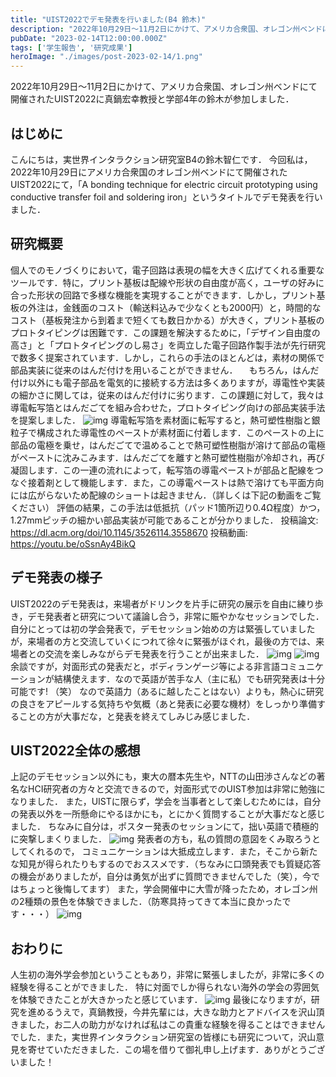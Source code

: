 ```yaml
---
title: "UIST2022でデモ発表を行いました(B4 鈴木)"
description: "2022年10月29日～11月2日にかけて、アメリカ合衆国、オレゴン州ベンドにて開催されたUIST2022に真鍋宏幸教授と学部4年の鈴木が参加しました．"
pubDate: "2023-02-14T12:00:00.000Z"
tags: ['学生報告', '研究成果']
heroImage: "./images/post-2023-02-14/1.png"
---
```



2022年10月29日～11月2日にかけて、アメリカ合衆国、オレゴン州ベンドにて開催されたUIST2022に真鍋宏幸教授と学部4年の鈴木が参加しました．
## はじめに
こんにちは，実世界インタラクション研究室B4の鈴木智仁です．
今回私は，2022年10月29日にアメリカ合衆国のオレゴン州ベンドにて開催されたUIST2022にて，「A bonding technique for electric circuit prototyping using conductive transfer foil and soldering iron」というタイトルでデモ発表を行いました．
## 研究概要
個人でのモノづくりにおいて，電子回路は表現の幅を大きく広げてくれる重要なツールです．特に，プリント基板は配線や形状の自由度が高く，ユーザの好みに合った形状の回路で多様な機能を実現することができます．しかし，プリント基板の外注は，金銭面のコスト（輸送料込みで少なくとも2000円）と，時間的なコスト（基板発注から到着まで短くても数日かかる）が大きく，プリント基板のプロトタイピングは困難です．この課題を解決するために，「デザイン自由度の高さ」と「プロトタイピングのし易さ」を両立した電子回路作製手法が先行研究で数多く提案されています．しかし，これらの手法のほとんどは，素材の関係で部品実装に従来のはんだ付けを用いることができません． 　もちろん，はんだ付け以外にも電子部品を電気的に接続する方法は多くありますが，導電性や実装の細かさに関しては，従来のはんだ付けに劣ります．この課題に対して，我々は導電転写箔とはんだごてを組み合わせた，プロトタイピング向けの部品実装手法を提案しました．
<Grid>
<Image alt="img" src={Image1} />
</Grid>
導電転写箔を素材面に転写すると，熱可塑性樹脂と銀粒子で構成された導電性のペーストが素材面に付着します．このペーストの上に部品の電極を乗せ，はんだごてで温めることで熱可塑性樹脂が溶けて部品の電極がペーストに沈みこみます．はんだごてを離すと熱可塑性樹脂が冷却され，再び凝固します．この一連の流れによって，転写箔の導電ペーストが部品と配線をつなぐ接着剤として機能します．また，この導電ペーストは熱で溶けても平面方向には広がらないため配線のショートは起きません．（詳しくは下記の動画をご覧ください）
評価の結果，この手法は低抵抗（パッド1箇所辺り0.4Ω程度）かつ，1.27mmピッチの細かい部品実装が可能であることが分かりました．
投稿論文: https://dl.acm.org/doi/10.1145/3526114.3558670
投稿動画: https://youtu.be/oSsnAy4BikQ
## デモ発表の様子
UIST2022のデモ発表は，来場者がドリンクを片手に研究の展示を自由に練り歩き，デモ発表者と研究について議論し合う，非常に賑やかなセッションでした．
自分にとっては初の学会発表で，デモセッション始めの方は緊張していましたが，来場者の方と交流していくにつれて徐々に緊張がほぐれ，最後の方では、来場者との交流を楽しみながらデモ発表を行うことが出来ました．
<Grid>
<Image alt="img" src={Image2} />
<Image alt="img" src={Image3} />
</Grid>
余談ですが，対面形式の発表だと，ボディランゲージ等による非言語コミュニケーションが結構使えます．なので英語が苦手な人（主に私）でも研究発表は十分可能です! （笑）
なので英語力（あるに越したことはない）よりも，熱心に研究の良さをアピールする気持ちや気概（あと発表に必要な機材）をしっかり準備することの方が大事だな，と発表を終えてしみじみ感じました．
## UIST2022全体の感想
上記のデモセッション以外にも，東大の暦本先生や，NTTの山田渉さんなどの著名なHCI研究者の方々と交流できるので，対面形式でのUIST参加は非常に勉強になりました．
また，UISTに限らず，学会を当事者として楽しむためには，自分の発表以外を一所懸命にやるほかにも，とにかく質問することが大事だなと感じました．
ちなみに自分は，ポスター発表のセッションにて，拙い英語で積極的に突撃しまくりました．
<Grid>
<Image alt="img" src={Image4} />
</Grid>
発表者の方も，私の質問の意図をくみ取ろうとしてくれるので， コミュニケーションは大抵成立します．また，そこから新たな知見が得られたりもするのでおススメです．（ちなみに口頭発表でも質疑応答の機会がありましたが，自分は勇気が出ずに質問できませんでした（笑），今ではちょっと後悔してます）
また，学会開催中に大雪が降ったため，オレゴン州の2種類の景色を体験できました．（防寒具持ってきて本当に良かったです・・・）
<Grid>
<Image alt="img" src={Image5} />
</Grid>
## おわりに
人生初の海外学会参加ということもあり，非常に緊張しましたが，非常に多くの経験を得ることができました． 特に対面でしか得られない海外の学会の雰囲気を体験できたことが大きかったと感じています．
<Grid>
<Image alt="img" src={Image6} />
</Grid>
最後になりますが，研究を進めるうえで，真鍋教授，今井先輩には，大きな助力とアドバイスを沢山頂きました，お二人の助力がなければ私はこの貴重な経験を得ることはできませんでした．また，実世界インタラクション研究室の皆様にも研究について，沢山意見を寄せていただきました．この場を借りて御礼申し上げます．ありがとうございました！

